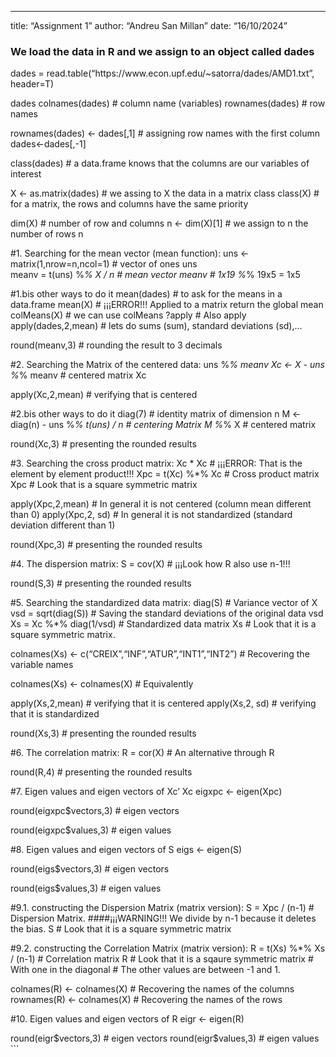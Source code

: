 ---
title: "Assignment 1"
author: "Andreu San Millan"
date: "16/10/2024"

### We load the data in R and we assign to an object called dades
dades = read.table("https://www.econ.upf.edu/~satorra/dades/AMD1.txt", header=T)

dades
colnames(dades)                # column name (variables)
rownames(dades)                # row names

rownames(dades) <- dades[,1]   # assigning row names with the first column
dades<-dades[,-1]

class(dades)                   # a data.frame knows that the columns are our variables of interest


X <- as.matrix(dades)          # we assing to X the data in a matrix class
class(X)                       # for a matrix, the rows and columns have the same priority

dim(X)                         # number of row and columns
n <- dim(X)[1]                 # we assign to n the number of rows
n

#1. Searching for the mean vector (mean function):
uns <- matrix(1,nrow=n,ncol=1) # vector of ones
uns                            
meanv = t(uns) %*% X / n       # mean vector
meanv                          #  1x19  %*% 19x5 = 1x5

#1.bis other ways to do it
mean(dades)                    # to ask for the means in a data.frame
mean(X)                        # ¡¡¡ERROR!!! Applied to a matrix return the global mean
colMeans(X)                    # we can use colMeans
?apply                         # Also apply
apply(dades,2,mean)            # lets do sums (sum), standard deviations (sd),...

round(meanv,3)                 # rounding the result to 3 decimals

#2. Searching the Matrix of the centered data:
uns %*% meanv
Xc <- X - uns %*% meanv       # centered matrix
Xc

apply(Xc,2,mean)              # verifying that is centered

#2.bis other ways to do it
diag(7)                            # identity matrix of dimension n
M <- diag(n) - uns %*% t(uns) / n  # centering Matrix
M %*% X                            # centered matrix

round(Xc,3)                        # presenting the rounded results

#3. Searching the cross product matrix:
Xc * Xc                      # ¡¡¡ERROR: That is the element by element product!!!
Xpc = t(Xc) %*% Xc           # Cross product matrix
Xpc                          # Look that is a square symmetric matrix

apply(Xpc,2,mean)            # In general it is not centered (column mean different than 0)
apply(Xpc,2, sd)             # In general it is not standardized (standard deviation different than 1)

round(Xpc,3)                 # presenting the rounded results

#4. The dispersion matrix:
S = cov(X)                   # ¡¡¡Look how R also use n-1!!!

round(S,3)                   # presenting the rounded results

#5. Searching the standardized data matrix:
diag(S)                      # Variance vector of X
vsd = sqrt(diag(S))          # Saving the standard deviations of the original data
vsd
Xs = Xc %*% diag(1/vsd)      # Standardized data matrix
Xs                           # Look that it is a square symmetric matrix.

     
colnames(Xs) <- c("CREIX","INF","ATUR","INT1","INT2")      # Recovering the variable names

colnames(Xs) <- colnames(X)  # Equivalently

apply(Xs,2,mean)             # verifying that it is centered
apply(Xs,2, sd)              # verifying that it is standardized

round(Xs,3)                  # presenting the rounded results

#6. The correlation matrix:
R = cor(X)                   # An alternative through R

round(R,4)                   # presenting the rounded results

#7. Eigen values and eigen vectors of Xc’ Xc
eigxpc <- eigen(Xpc)

round(eigxpc$vectors,3)   # eigen vectors

round(eigxpc$values,3)   # eigen values


#8. Eigen values and eigen vectors of S
eigs <- eigen(S)

round(eigs$vectors,3)   # eigen vectors

round(eigs$values,3)   # eigen values

#9.1. constructing the Dispersion Matrix (matrix version):
S = Xpc / (n-1)              # Dispersion Matrix. 
          ####¡¡¡WARNING!!! We divide by n-1 because it deletes the bias.
S                            # Look that it is a square symmetric matrix

#9.2. constructing the Correlation Matrix (matrix version):
R = t(Xs) %*% Xs / (n-1)     # Correlation matrix
R                            # Look that it is a sqaure symmetric matrix
                             # With one in the diagonal
                             # The other values are between -1 and 1.

colnames(R) <- colnames(X)   # Recovering the names of the columns
rownames(R) <- colnames(X)   # Recovering the names of the rows


#10. Eigen values and eigen vectors of R
eigr <- eigen(R)

round(eigr$vectors,3)   # eigen vectors
round(eigr$values,3)   # eigen values
```

